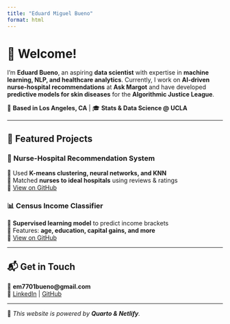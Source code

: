 ```yaml
---
title: "Eduard Miguel Bueno"
format: html
---
```


# 👋 Welcome!  

I'm **Eduard Bueno**, an aspiring **data scientist** with expertise in **machine learning, NLP, and healthcare analytics**. Currently, I work on **AI-driven nurse-hospital recommendations** at **Ask Margot** and have developed **predictive models for skin diseases** for the **Algorithmic Justice League**.  

📍 **Based in Los Angeles, CA** | 🎓 **Stats & Data Science @ UCLA**  

---

## 🚀 Featured Projects  

### 🏥 Nurse-Hospital Recommendation System  
🔹 Used **K-means clustering, neural networks, and KNN**  
🔹 Matched **nurses to ideal hospitals** using reviews & ratings  
🔹 [View on GitHub](https://github.com/Ask-Margot-Nurse-Match/NurseMatch)  

### 📊 Census Income Classifier  
🔹 **Supervised learning model** to predict income brackets  
🔹 Features: **age, education, capital gains, and more**  
🔹 [View on GitHub](https://github.com/L4S3RB0Y/ML_project_census)  


---

## 📬 Get in Touch  

📧 **em7701bueno@gmail.com**  
🔗 [LinkedIn](https://www.linkedin.com/in/eduard-miguel-bueno/) | [GitHub](https://github.com/L4S3RB0Y)  

---

🔹 _This website is powered by **Quarto & Netlify**._  
